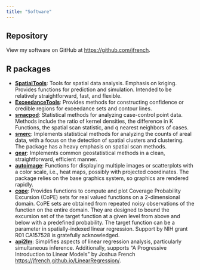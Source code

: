 ```yaml
---
title: "Software"
---
```


## Repository

View my software on GitHub at [https://github.com/jfrench](https://github.com/jfrench).

## R packages

- [**SpatialTools**](https://cran.r-project.org/package=SpatialTools):  Tools for spatial data analysis. Emphasis on kriging. Provides functions for prediction and simulation. Intended to be relatively straightforward, fast, and flexible.
- [**ExceedanceTools**](https://cran.r-project.org/package=ExceedanceTools):  Provides methods for constructing confidence or credible regions for exceedance sets and contour lines.
- [**smacpod**](https://cran.r-project.org/package=smacpod):  Statistical methods for analyzing case-control point data. Methods include the ratio of kernel densities, the difference in K Functions, the spatial scan statistic, and q nearest neighbors of cases.
- [**smerc**](https://cran.r-project.org/package=smerc): Implements statistical methods for analyzing the counts of areal data, with a focus on the detection of spatial clusters and clustering. The package has a heavy emphasis on spatial scan methods.
- [**gear**](https://cran.r-project.org/package=gear): Implements common geostatistical methods in a clean, straightforward, efficient manner.
- [**autoimage**](https://cran.r-project.org/package=autoimage): Functions for displaying multiple images or scatterplots with a color scale, i.e., heat maps, possibly with projected coordinates. The package relies on the base graphics system, so graphics are rendered rapidly.
- [**cope**](https://cran.r-project.org/package=cope): Provides functions to compute and plot Coverage Probability Excursion (CoPE) sets for real valued functions on a 2-dimensional domain. CoPE sets are obtained from repeated noisy observations of the function on the entire domain. They are designed to bound the excursion set of the target function at a given level from above and below with a predefined probability. The target function can be a parameter in spatially-indexed linear regression. Support by NIH grant R01 CA157528 is gratefully acknowledged. 
- [**api2lm**](https://cran.r-project.org/package=api2lm): Simplifies aspects of linear regression analysis, particularly simultaneous inference. Additionally, supports "A Progressive Introduction to Linear Models" by Joshua French [https://jfrench.github.io/LinearRegression/](https://jfrench.github.io/LinearRegression/).


